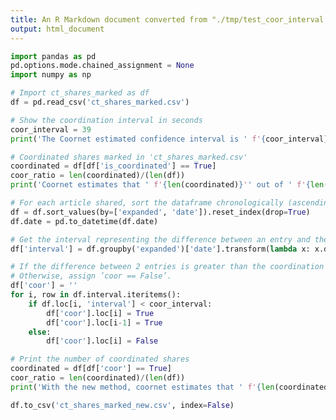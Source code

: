 ```yaml
---
title: An R Markdown document converted from "./tmp/test_coor_interval.ipynb"
output: html_document
---
```


```python
import pandas as pd
pd.options.mode.chained_assignment = None
import numpy as np
```

```python
# Import ct_shares_marked as df
df = pd.read_csv('ct_shares_marked.csv')
```

```python
# Show the coordination interval in seconds
coor_interval = 39
print('The Coornet estimated confidence interval is ' f'{coor_interval}' ' seconds.')
```

```python
# Coordinated shares marked in 'ct_shares_marked.csv'
coordinated = df[df['is_coordinated'] == True]
coor_ratio = len(coordinated)/(len(df))
print('Coornet estimates that ' f'{len(coordinated)}'' out of ' f'{len(df)}'' shares are coordinated. ' f'{coor_ratio}' ' coordination ratio.')
```

```python
# For each article shared, sort the dataframe chronologically (ascending)
df = df.sort_values(by=['expanded', 'date']).reset_index(drop=True)
df.date = pd.to_datetime(df.date)

# Get the interval representing the difference between an entry and the following entry
df['interval'] = df.groupby('expanded')['date'].transform(lambda x: x.diff()/np.timedelta64(1, 's'))

# If the difference between 2 entries is greater than the coordination interval, assign both rows ‘coor == True’.  
# Otherwise, assign ’coor == False’.
df['coor'] = ''
for i, row in df.interval.iteritems():
    if df.loc[i, 'interval'] < coor_interval:
        df['coor'].loc[i] = True
        df['coor'].loc[i-1] = True
    else:
        df['coor'].loc[i] = False

# Print the number of coordinated shares
coordinated = df[df['coor'] == True]
coor_ratio = len(coordinated)/(len(df))
print('With the new method, coornet estimates that ' f'{len(coordinated)}'' out of ' f'{len(df)}'' shares are coordinated. ' f'{coor_ratio}' ' coordination ratio.')
```

```python
df.to_csv('ct_shares_marked_new.csv', index=False)
```

